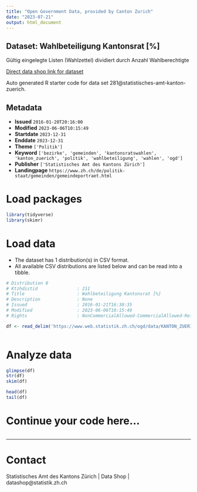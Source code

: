 ```yaml
---
title: "Open Government Data, provided by Canton Zurich"
date: "2023-07-21"
output: html_document
---
```


## Dataset: Wahlbeteiligung Kantonsrat [%]

Gültig eingelegte Listen (Wahlzettel) dividiert durch Anzahl Wahlberechtigte

[Direct data shop link for dataset](https://www.zh.ch/de/politik-staat/opendata.zhweb-noredirect.zhweb-cache.html#/datasets/281@statistisches-amt-kanton-zuerich)

Auto generated R starter code for data set 281@statistisches-amt-kanton-zuerich.

## Metadata

- **Issued** `2016-01-20T20:16:00`
- **Modified** `2023-06-06T10:15:49`
- **Startdate** `2023-12-31`
- **Enddate** `2023-12-31`
- **Theme** `['Politik']`
- **Keyword** `['bezirke', 'gemeinden', 'kantonsratswahlen', 'kanton_zuerich', 'politik', 'wahlbeteiligung', 'wahlen', 'ogd']`
- **Publisher** `['Statistisches Amt des Kantons Zürich']`
- **Landingpage** `https://www.zh.ch/de/politik-staat/gemeinden/gemeindeportraet.html`


# Load packages

```r

library(tidyverse)
library(skimr)

```

# Load data

-   The dataset has 1 distribution(s) in CSV format.
-   All available CSV distributions are listed below and can be read into a tibble.

```r

# Distribution 0
# Ktzhdistid               : 211
# Title                    : Wahlbeteiligung Kantonsrat [%]
# Description              : None
# Issued                   : 2016-01-21T16:30:35
# Modified                 : 2023-06-06T10:15:49
# Rights                   : NonCommercialAllowed-CommercialAllowed-ReferenceRequired

df <- read_delim('https://www.web.statistik.zh.ch/ogd/data/KANTON_ZUERICH_803.csv')



```

# Analyze data

```r

glimpse(df)
str(df)
skim(df)

head(df)
tail(df)

```

# Continue your code here...

```r

```

------------------------------------------------------------------------

# Contact

Statistisches Amt des Kantons Zürich | Data Shop | datashop@statistik.zh.ch

